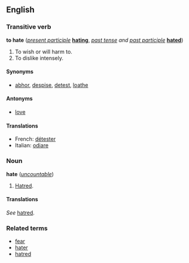 ==English==
===Transitive verb===
'''to hate''' (''[[present participle]]'' '''[[hating]]''', ''[[past tense]] and [[past participle]]'' '''[[hated]]''')

# To wish or will harm to.
# To dislike intensely.

====Synonyms====
*[[abhor]], [[despise]], [[detest]], [[loathe]]

====Antonyms====
*[[love]]

====Translations====
*French: [[détester]]
*Italian: [[odiare]]

===Noun===
'''hate''' (''[[uncountable]]'')

#[[Hatred]].

====Translations====
<!--do not add translations here - add them at "hatred" instead-->
''See'' [[hatred]].

===Related terms===
*[[fear]]
*[[hater]]
*[[hatred]]